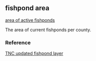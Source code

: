 ## fishpond area

[area of active fishponds](https://github.com/OHI-Science/mhi/blob/master/region2017/layers/)

The area of current fishponds per county.

### Reference

[TNC updated fishpond layer](NA)